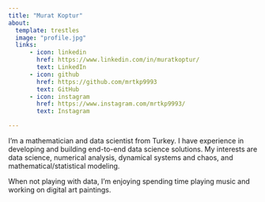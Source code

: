 ```yaml
---
title: "Murat Koptur"
about:
  template: trestles
  image: "profile.jpg"
  links:
      - icon: linkedin
        href: https://www.linkedin.com/in/muratkoptur/
        text: LinkedIn
      - icon: github
        href: https://github.com/mrtkp9993
        text: GitHub
      - icon: instagram
        href: https://www.instagram.com/mrtkp9993/
        text: Instagram

---
```


I'm a mathematician and data scientist from Turkey. I have experience in 
developing and building end-to-end data science solutions. 
My interests are data science, numerical analysis, dynamical systems and chaos,
and mathematical/statistical modeling.

When not playing with data, I'm enjoying spending time playing music and 
working on digital art paintings.
